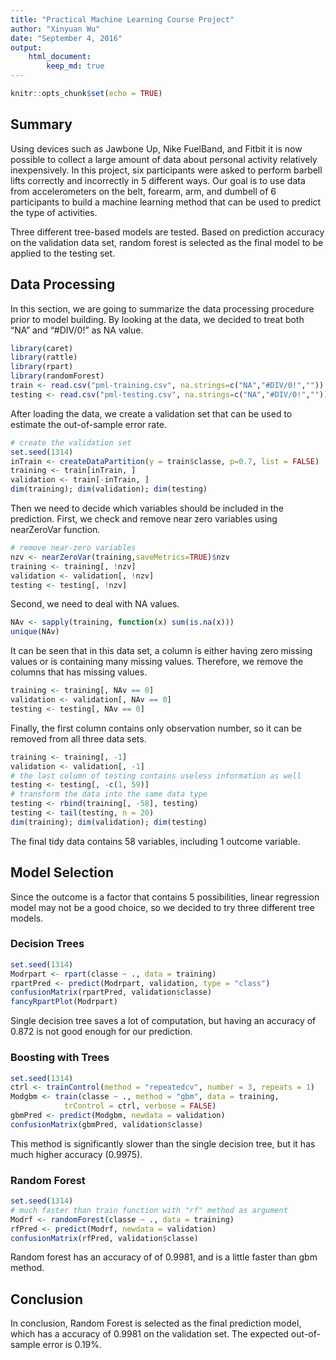 ```yaml
---
title: "Practical Machine Learning Course Project"
author: "Xinyuan Wu"
date: "September 4, 2016"
output: 
    html_document:
        keep_md: true
---
```


```r
knitr::opts_chunk$set(echo = TRUE)
```

## Summary

Using devices such as Jawbone Up, Nike FuelBand, and Fitbit it is now possible to collect a large amount of data about personal activity relatively inexpensively. In this project, six participants were asked to perform barbell lifts correctly and incorrectly in 5 different ways. Our goal is to use data from accelerometers on the belt, forearm, arm, and dumbell of 6 participants to build a machine learning method that can be used to predict the type of activities.

Three different tree-based models are tested. Based on prediction accuracy on the validation data set, random forest is selected as the final model to be applied to the testing set.

## Data Processing

In this section, we are going to summarize the data processing procedure prior to model building. By looking at the data, we decided to treat both "NA" and "#DIV/0!" as NA value.
```r
library(caret)
library(rattle)
library(rpart)
library(randomForest)
train <- read.csv("pml-training.csv", na.strings=c("NA","#DIV/0!",""))
testing <- read.csv("pml-testing.csv", na.strings=c("NA","#DIV/0!",""))
```

After loading the data, we create a validation set that can be used to estimate the out-of-sample error rate.
```r
# create the validation set
set.seed(1314)
inTrain <- createDataPartition(y = train$classe, p=0.7, list = FALSE)
training <- train[inTrain, ]
validation <- train[-inTrain, ]
dim(training); dim(validation); dim(testing)
```

Then we need to decide which variables should be included in the prediction. First, we check and remove near zero variables using nearZeroVar function.
```r
# remove near-zero variables
nzv <- nearZeroVar(training,saveMetrics=TRUE)$nzv
training <- training[, !nzv]
validation <- validation[, !nzv]
testing <- testing[, !nzv]
```

Second, we need to deal with NA values.
```r
NAv <- sapply(training, function(x) sum(is.na(x)))
unique(NAv)
```

It can be seen that in this data set, a column is either having zero missing values or is containing many missing values. Therefore, we remove the columns that has missing values.
```r
training <- training[, NAv == 0]
validation <- validation[, NAv == 0]
testing <- testing[, NAv == 0]
```

Finally, the first column contains only observation number, so it can be removed from all three data sets.
```r
training <- training[, -1]
validation <- validation[, -1]
# the last column of testing contains useless information as well
testing <- testing[, -c(1, 59)]
# transform the data into the same data type
testing <- rbind(training[, -58], testing)
testing <- tail(testing, n = 20)
dim(training); dim(validation); dim(testing)
```

The final tidy data contains 58 variables, including 1 outcome variable.

## Model Selection

Since the outcome is a factor that contains 5 possibilities, linear regression model may not be a good choice, so we decided to try three different tree models.

### Decision Trees

```r
set.seed(1314)
Modrpart <- rpart(classe ~ ., data = training)
rpartPred <- predict(Modrpart, validation, type = "class")
confusionMatrix(rpartPred, validation$classe)
fancyRpartPlot(Modrpart)
```

Single decision tree saves a lot of computation, but having an accuracy of 0.872 is not good enough for our prediction.

### Boosting with Trees

```r
set.seed(1314)
ctrl <- trainControl(method = "repeatedcv", number = 3, repeats = 1)
Modgbm <- train(classe ~ ., method = "gbm", data = training, 
			trControl = ctrl, verbose = FALSE)
gbmPred <- predict(Modgbm, newdata = validation)
confusionMatrix(gbmPred, validation$classe)
```

This method is significantly slower than the single decision tree, but it has much higher accuracy (0.9975).

### Random Forest

```r
set.seed(1314)
# much faster than train function with "rf" method as argument
Modrf <- randomForest(classe ~ ., data = training)
rfPred <- predict(Modrf, newdata = validation)
confusionMatrix(rfPred, validation$classe)
```

Random forest has an accuracy of of 0.9981, and is a little faster than gbm method.

## Conclusion

In conclusion, Random Forest is selected as the final prediction model, which has a accuracy of 0.9981 on the validation set. The expected out-of-sample error is 0.19%.




